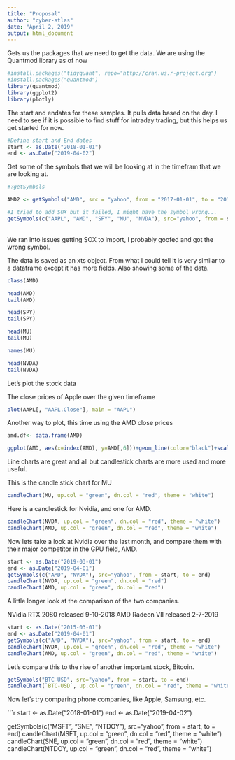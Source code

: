 ```yaml
---
title: "Proposal"
author: "cyber-atlas"
date: "April 2, 2019"
output: html_document
---
```



Gets us the packages that we need to get the data.
We are using the Quantmod library as of now

```r
#install.packages("tidyquant", repo="http://cran.us.r-project.org")
#install.packages("quantmod")
library(quantmod)
library(ggplot2)
library(plotly)
```


The start and endates for these samples. It pulls data based on the day. I need to see if it is possible to find stuff for intraday trading, but this helps us get started for now. 


```r
#Define start and End dates
start <- as.Date("2018-01-01")
end <- as.Date("2019-04-02")
```

Get some of the symbols that we will be looking at in the timefram that we are looking at. 

```r
#?getSymbols

AMD2 <- getSymbols("AMD", src = "yahoo", from = "2017-01-01", to = "2019-04-20", auto.assign = FALSE)

#I tried to add SOX but it failed, I might have the symbol wrong...
getSymbols(c("AAPL", "AMD", "SPY", "MU", "NVDA"), src="yahoo", from = start, to = end)
```
<br> We ran into issues getting SOX to import, I probably goofed and got the wrong symbol. 



The data is saved as an xts object. From what I could tell it is very similar to a dataframe except it has more fields. Also showing some of the data.

```r
class(AMD)

head(AMD)
tail(AMD)

head(SPY)
tail(SPY)

head(MU)
tail(MU)

names(MU)

head(NVDA)
tail(NVDA)

```

Let's plot the stock data

The close prices of Apple over the given timeframe
```r

plot(AAPL[, "AAPL.Close"], main = "AAPL")
```

Another way to plot, this time using the AMD close prices
```r
amd.df<- data.frame(AMD)

ggplot(AMD, aes(x=index(AMD), y=AMD[,6]))+geom_line(color="black")+scale_x_date(date_labels = "%b %y", date_breaks = "6 months")

```


Line charts are great and all but candlestick charts are more used and more useful.

This is the candle stick chart for MU 

```r

candleChart(MU, up.col = "green", dn.col = "red", theme = "white")

```

Here is a candlestick for Nvidia, and one for AMD.

```r

candleChart(NVDA, up.col = "green", dn.col = "red", theme = "white")
candleChart(AMD, up.col = "green", dn.col = "red", theme = "white")
```


Now lets take a look at Nvidia over the last month, and compare them with their major competitor in the GPU field, AMD.

```r
start <- as.Date("2019-03-01")
end <- as.Date("2019-04-01")
getSymbols(c("AMD", "NVDA"), src="yahoo", from = start, to = end)
candleChart(NVDA, up.col = "green", dn.col = "red")
candleChart(AMD, up.col = "green", dn.col = "red")
```

A little longer look at the comparison of the two companies.

NVidia RTX 2080 released 9-10-2018
AMD Radeon VII released 2-7-2019
```r
start <- as.Date("2015-03-01")
end <- as.Date("2019-04-01")
getSymbols(c("AMD", "NVDA"), src="yahoo", from = start, to = end)
candleChart(NVDA, up.col = "green", dn.col = "red", theme = "white")
candleChart(AMD, up.col = "green", dn.col = "red", theme = "white")
```

Let's compare this to the rise of another important stock, Bitcoin.
```r
getSymbols("BTC-USD", src="yahoo", from = start, to = end)
candleChart(`BTC-USD`, up.col = "green", dn.col = "red", theme = "white")
```


Now let's try comparing phone companies, like Apple, Samsung, etc.

```r
start <- as.Date("2018-01-01")
end <- as.Date("2019-04-02")

getSymbols(c("MSFT", "SNE", "NTDOY"), src="yahoo", from = start, to = end)
candleChart(MSFT, up.col = "green", dn.col = "red", theme = "white")
candleChart(SNE, up.col = "green", dn.col = "red", theme = "white")
candleChart(NTDOY, up.col = "green", dn.col = "red", theme = "white")